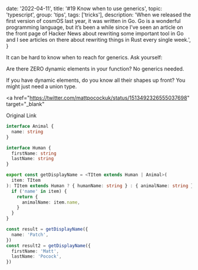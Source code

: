 
  date: '2022-04-11',
  title: '#19 Know when to use generics',
  topic: 'typescript',
  group: 'tips',
  tags: ['tricks'],
  description:
    'When we released the first version of cosmOS last year, it was written in Go. Go is a wonderful programming language, but it’s been a while since I’ve seen an article on the front page of Hacker News about rewriting some important tool in Go and I see articles on there about rewriting things in Rust every single week.',
}


It can be hard to know when to reach for generics. Ask yourself:

Are there ZERO dynamic elements in your function? No generics needed.

If you have dynamic elements, do you know all their shapes up front? You might just need a union type.

<a
  href="https://twitter.com/mattpocockuk/status/1513492326555037698"
  target="_blank"
>
  Original Link
</a>

```ts
interface Animal {
  name: string
}

interface Human {
  firstName: string
  lastName: string
}

export const getDisplayName = <TItem extends Human | Animal>(
  item: TItem
): TItem extends Human ? { humanName: string } : { animalName: string } => {
  if ('name' in item) {
    return {
      animalName: item.name,
    }
  }
}

const result = getDisplayName({
  name: 'Patch',
})
const result2 = getDisplayName({
  firstName: 'Matt',
  lastName: 'Pocock',
})
```
